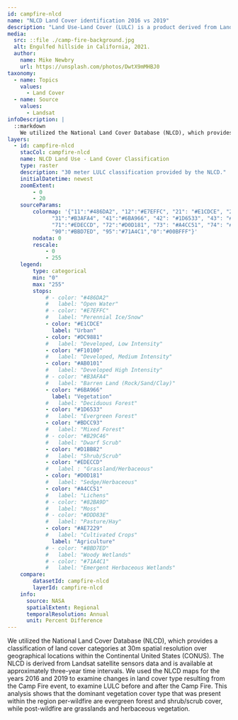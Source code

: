 ---
id: campfire-nlcd
name: "NLCD Land Cover identification 2016 vs 2019"
description: "Land Use-Land Cover (LULC) is a product derived from Landsat NLCD (national Land Cover Database) data, who’s most recent iteration is from 2019 satellite imagery."
media:
  src: ::file ./camp-fire-background.jpg
  alt: Engulfed hillside in California, 2021.
  author:
    name: Mike Newbry
    url: https://unsplash.com/photos/DwtX9mMHBJ0
taxonomy:
  - name: Topics
    values:
      - Land Cover
  - name: Source
    values:
      - Landsat
infoDescription: |
  ::markdown
    We utilized the National Land Cover Database (NLCD), which provides a classification of land cover categories at 30m spatial resolution over geographical locations within the Continental United States (CONUS). The NLCD is derived from Landsat satellite sensors data and is available at approximately three-year time intervals. We used the NLCD maps for the years 2016 and 2019 to examine changes in land cover type resulting from the Camp Fire event, to examine LULC before and after the Camp Fire. This analysis shows that the dominant vegetation cover type that was present within the region per-wildfire are evergreen forest and shrub/scrub cover, while post-wildfire are grasslands and herbaceous vegetation.
layers:
  - id: campfire-nlcd
    stacCol: campfire-nlcd
    name: NLCD Land Use - Land Cover Classification
    type: raster
    description: "30 meter LULC classification provided by the NLCD."
    initialDatetime: newest
    zoomExtent:
        - 0
        - 20
    sourceParams:
        colormap: '{"11":"#486DA2", "12":"#E7EFFC", "21": "#E1CDCE", "22": "#DC9881", "23": "#F10100", "24": "#AB0101",
              "31":"#B3AFA4", "41":"#6BA966", "42": "#1D6533", "43": "#BDCC93", "51": "#B29C46", "52": "#D1BB82",
              "71":"#EDECCD", "72":"#D0D181", "73": "#A4CC51", "74": "#82BA9D", "81": "#DDD83E", "82": "#AE7229",
              "90":"#BBD7ED", "95":"#71A4C1","0":"#00BFFF"}'
        nodata: 0
        rescale:
            - 0
            - 255   
    legend:
        type: categorical
        min: "0"
        max: "255"
        stops:
            # - color: "#486DA2"
            #   label: "Open Water"
            # - color: "#E7EFFC"
            #   label: "Perennial Ice/Snow"
            - color: "#E1CDCE"
              label: "Urban"
            - color: "#DC9881"
            #   label: "Developed, Low Intensity"
            - color: "#F10100"
            #   label: "Developed, Medium Intensity"
            - color: "#AB0101"
            #   label: "Developed High Intensity"
            # - color: "#B3AFA4"
            #   label: "Barren Land (Rock/Sand/Clay)"
            - color: "#6BA966"
              label: "Vegetation"
            #   label: "Deciduous Forest"
            - color: "#1D6533"
            #   label: "Evergreen Forest"
            - color: "#BDCC93"
            #   label: "Mixed Forest"
            # - color: "#B29C46"
            #   label: "Dwarf Scrub"
            - color: "#D1BB82"
            #   label: "Shrub/Scrub"
            - color: "#EDECCD"
            #   label : "Grassland/Herbaceous"
            - color: "#D0D181"
            #   label: "Sedge/Herbaceous"
            - color: "#A4CC51"
            #   label: "Lichens"
            # - color: "#82BA9D"
            #   label: "Moss"
            # - color: "#DDD83E"
            #   label: "Pasture/Hay"
            - color: "#AE7229"
            #   label: "Cultivated Crops"
              label: "Agriculture"
            # - color: "#BBD7ED"
            #   label: "Woody Wetlands"
            # - color: "#71A4C1"
            #   label: "Emergent Herbaceous Wetlands"
    compare:
        datasetId: campfire-nlcd
        layerId: campfire-nlcd
    info:
      source: NASA
      spatialExtent: Regional
      temporalResolution: Annual
      unit: Percent Difference 
---

<Block>
  <Prose>
    We utilized the National Land Cover Database (NLCD), which provides a classification of land cover categories at 30m spatial resolution over geographical locations within the Continental United States (CONUS). The NLCD is derived from Landsat satellite sensors data and is available at approximately three-year time intervals. We used the NLCD maps for the years 2016 and 2019 to examine changes in land cover type resulting from the Camp Fire event, to examine LULC before and after the Camp Fire. This analysis shows that the dominant vegetation cover type that was present within the region per-wildfire are evergreen forest and shrub/scrub cover, while post-wildfire are grasslands and herbaceous vegetation.
  </Prose>
</Block>


